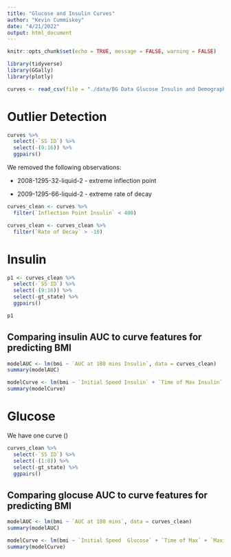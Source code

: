 ```yaml
---
title: "Glucose and Insulin Curves"
author: "Kevin Cummiskey"
date: "4/21/2022"
output: html_document
---
```


```r
knitr::opts_chunk$set(echo = TRUE, message = FALSE, warning = FALSE)
```

```r
library(tidyverse)
library(GGally)
library(plotly)

curves <- read_csv(file = "./data/BG Data Glucose Insulin and Demographics.csv")
```

# Outlier Detection

```r

curves %>% 
  select(-`SS ID`) %>% 
  select(-(9:16)) %>% 
  ggpairs()

```

We removed the following observations:

* 2008-1295-32-liquid-2 - extreme inflection point

* 2009-1295-66-liquid-2 - extreme rate of decay

```r

curves_clean <- curves %>% 
  filter(`Inflection Point Insulin` < 400)

curves_clean <- curves_clean %>% 
  filter(`Rate of Decay` > -10)

```


# Insulin

```r


p1 <- curves_clean %>% 
  select(-`SS ID`) %>% 
  select(-(9:16)) %>% 
  select(-gt_state) %>% 
  ggpairs()

p1

```


## Comparing insulin AUC to curve features for predicting BMI

```r
modelAUC <- lm(bmi ~ `AUC at 180 mins Insulin`, data = curves_clean)
summary(modelAUC)

modelCurve <- lm(bmi ~ `Initial Speed Insulin` + `Time of Max Insulin` + `Maximum Value Insulin` + `Time of Inflection Insulin` + `Inflection Point Insulin` + `Rate of Decay Insulin`, data = curves_clean)
summary(modelCurve)
```


# Glucose

We have one curve ()


```r

curves_clean %>% 
  select(-`SS ID`) %>% 
  select(-(1:8)) %>% 
  select(-gt_state) %>% 
  ggpairs()

```


## Comparing glocuse AUC to curve features for predicting BMI

```r
modelAUC <- lm(bmi ~ `AUC at 180 mins`, data = curves_clean)
summary(modelAUC)

modelCurve <- lm(bmi ~ `Initial Speed  Glucose` + `Time of Max` + `Maximum Value` + `Time of Inflection` + `Inflection Point` + `Rate of Decay`, data = curves_clean)
summary(modelCurve)

```




